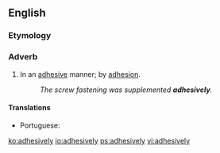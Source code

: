 ==English==

===Etymology===
{{suffix|adhesive|ly|lang=en}}

===Adverb===
{{en-adv}}

# In an [[adhesive]] manner; by [[adhesion]].
#: ''The screw fastening was supplemented '''adhesively'''.''

====Translations====
{{trans-top|in an adhesive manner}}
* Portuguese: {{t|pt|adesivamente}}
{{trans-mid}}
{{trans-bottom}}

[[ko:adhesively]]
[[io:adhesively]]
[[ps:adhesively]]
[[vi:adhesively]]